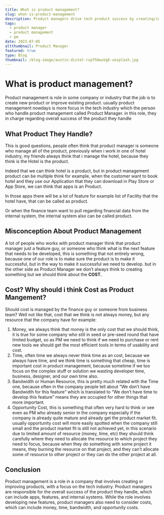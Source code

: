 ```yaml
---
title: What is product management?
slug: what-is-product-management
description: Product managers drive tech product success by creating/improving features/apps, while considering costs (money, time, bandwidth) and opportunity costs.
tags:
  - product manager
  - product management
  - pm
date: 2023-07-05
altthumbnail: Product Manager
featured: true
type: Blog
thumbnail: /blog-image/austin-distel-rxpThOwuVgE-unsplash.jpg
---
```

# What is product management?

Product management is role in some company or industry that the job is to create new product or improve existing product. usually product management nowdays is more focus in the tech industry which the person who handle product management called Product Manager. in this role, they in charge regarding overall success of the product they handle

## What Product They Handle?

This is good questions, people often think that product manager is someone who manage all of the product, previously when i work in one of hotel industry, my friends always think that i manage the hotel, because they think is the Hotel is the product.

Indeed that we can think hotel is a product, but in product management product can be multiple think for example, when the customer want to book hotel and they use our Application that they can download in Play Store or App Store, we can think that apps is an Product.

In those apps there will be a lot of feature for example list of Facility that the hotel have, that can be called as product.

Or when the finance team want to pull regarding financial data from the internal system, the internal system also can be called product.

## Misconception About Product Management

A lot of people who works with product manager think that product manager just a feature guy, or someone who think what is the next feature that needs to be developed, this is something that not entirely wrong, because one of our role is to make sure the product is to make it successful, but in the way to make it successful we need to develop. but in the other side as Product Manager we don’t always think to creating something but we should think about the **COST.**

## Cost? Why should i think Cost as Product Mangement?

Should cost is managed by the finance guy or someone from business team?
Well not like that, cost that we think is not always money, but any resource that the company have for example:

1. Money, we always think that money is the only cost that we should think, it is true for some company who still in seed or pre-seed round that have limited budget, so as PM we need to think if we need to purchase or rent new tools we should get the most efficient tools in terms of usability and cost.
2. Time, often time we always never think time as an cost, because we always have time, and we think time is something that cheap, time is important cost in product management, because sometime if we too focus on the complex stuff or solution we wasting developer time, business, designer, and our own time also.
3. Bandwidth or Human Resource, this is pretty much related with the Time one, because often in the company people tell about “We don’t have Bandwidth for this feature” which is translated to “We don’t have time to develop this feature” means they are occupied for other things that more important.
4. Opportunity Cost, this is something that often very hard to think or see even as PM who already senior in the company especially if the company is already quite mature and already get the product market fit. usually opportunity cost will more easily spotted when the company still small and the product market fit is still not achieved yet, in this scenario due to limited amount of resource (money, time, etc) they should think carefully where they need to allocate the resource to which project they need to focus, because when they do something with some project it means, they burning the resource on that project, and they can’t allocate some of resource to other project or they can do the other project at all.

## Conclusion

Product management is a role in a company that involves creating or improving products, with a focus on the tech industry. Product managers are responsible for the overall success of the product they handle, which can include apps, features, and internal systems. While the role involves developing new features, product managers also need to consider costs, which can include money, time, bandwidth, and opportunity costs.